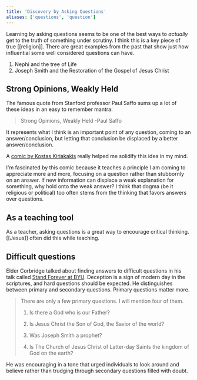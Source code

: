 ```yaml
---
title: 'Discovery by Asking Questions'
aliases: ['questions', 'question']
---
```


Learning by asking questions seems to be one of the best ways to _actually_ get to the truth of something under scrutiny. I think this is a key piece of true [[religion]]. There are great examples from the past that show just how influential some well considered questions can have.

1. Nephi and the tree of Life
2. Joseph Smith and the Restoration of the Gospel of Jesus Christ

## Strong Opinions, Weakly Held

The famous quote from Stanford professor Paul Saffo sums up a lot of these ideas in an easy to remember mantra:

> Strong Opinions, Weakly Held -Paul Saffo

It represents what I think is an important point of any question, coming to an answer/conclusion, but letting that conclusion be displaced by a better answer/conclusion.

A [comic by Kostas Kiriakakis](http://kiriakakis.net/comics/mused/a-day-at-the-park) really helped me solidify this idea in my mind.

<Cycle />

I'm fascinated by this comic because it teaches a principle I am coming to appreciate more and more, focusing on a question rather than stubbornly on an answer. If new information can displace a weak explanation for something, why hold onto the weak answer? I think that dogma (be it religious or political) too often stems from the thinking that favors answers over questions.

## As a teaching tool

As a teacher, asking questions is a great way to encourage critical thinking. [[Jesus]] often did this while teaching.

## Difficult questions

Elder Corbridge talked about finding answers to difficult questions in his talk called [Stand Forever at BYU](https://www.youtube.com/watch?v=NSEsLtwKzvw). Deception is a sign of modern day in the scriptures, and hard questions should be expected. He distinguishes between primary and secondary questions. Primary questions matter more.

> There are only a few primary questions. I will mention four of them.
>
> 1. Is there a God who is our Father?
>
> 2. Is Jesus Christ the Son of God, the Savior of the world?
>
> 3. Was Joseph Smith a prophet?
>
> 4. Is The Church of Jesus Christ of Latter-day Saints the kingdom of God on the earth?

He was encouraging in a tone that urged individuals to look around and believe rather than trudging through secondary questions filled with doubt.
